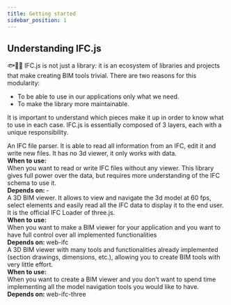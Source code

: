 ```yaml
---
title: Getting started
sidebar_position: 1
---
```



## Understanding IFC.js

  🐟🐠🐡
IFC.js is not just a library: it is an ecosystem of libraries and projects that make creating BIM tools trivial. There are two reasons for this modularity:

- To be able to use in our applications only what we need.
- To make the library more maintainable.

It is important to understand which pieces make it up in order to know what to use in each case. IFC.js is essentially composed of 3 layers, each with a unique responsibility.

<IfcCard icon="🧩" title="web-ifc" link="https://ifcjs.github.io/info/docs/Guide/web-ifc/Introduction">

<div style={{margin: "1rem 0"}}>
An IFC file parser. It is able to read all information from an IFC, edit it and write new files. It has no 3d viewer, it only works with data.
</div>
<div style={{margin: "1rem 0"}}>

</div>

<div><b>When to use:</b></div>

<div style={{margin: "1rem 0"}}>
When you want to read or write IFC files without any viewer. This library gives full power over the data, but requires more understanding of the IFC schema to use it.
</div>
<div><b>Depends on: </b>-</div>
</IfcCard>

<IfcCard icon="🧩" title="web-ifc-three" link="https://ifcjs.github.io/info/docs/Guide/web-ifc-three/Introduction">

<div style={{margin: "1rem 0"}}>
A 3D BIM viewer. It allows to view and navigate the 3d model at 60 fps, select elements and easily read all the IFC data to display it to the end user. It is the official IFC Loader of three.js.
</div>

<div><b>When to use:</b></div>

<div style={{margin: "1rem 0"}}>
When you want to make a BIM viewer for your application and you want to have full control over all implemented functionalities
</div>

<div><b>Depends on: </b>web-ifc</div>
</IfcCard>

<IfcCard icon="🧩" title="web-ifc-viewer" link="https://ifcjs.github.io/info/docs/Guide/web-ifc-viewer/Introduction">

<div style={{margin: "1rem 0"}}>
A 3D BIM viewer with many tools and functionalities already implemented (section drawings, dimensions, etc.), allowing you to create BIM tools with very little effort.
</div>

<div><b>When to use:</b></div>

<div style={{margin: "1rem 0"}}>
When you want to create a BIM viewer and you don't want to spend time implementing all the model navigation tools you would like to have.
</div>

<div><b>Depends on: </b>web-ifc-three</div>
</IfcCard>